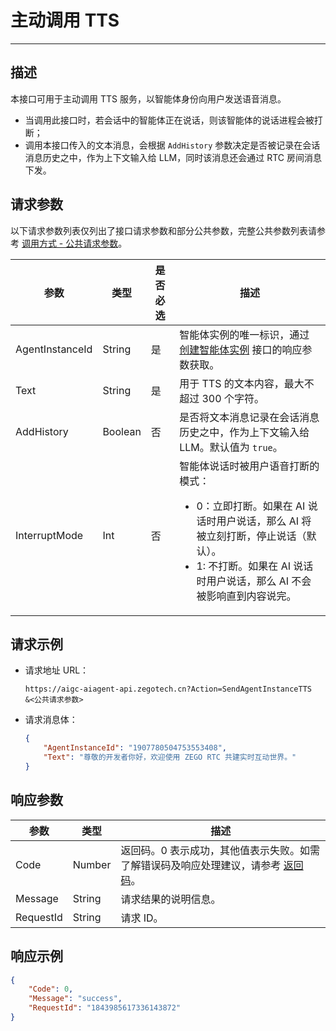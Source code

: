 # 主动调用 TTS

---

##  描述

本接口可用于主动调用 TTS 服务，以智能体身份向用户发送语音消息。
- 当调用此接口时，若会话中的智能体正在说话，则该智能体的说话进程会被打断；
- 调用本接口传入的文本消息，会根据 `AddHistory` 参数决定是否被记录在会话消息历史之中，作为上下文输入给 LLM，同时该消息还会通过 RTC 房间消息下发。


<PostPrototype link="https://aigc-aiagent-api.zegotech.cn?Action=SendAgentInstanceTTS" />

## 请求参数

以下请求参数列表仅列出了接口请求参数和部分公共参数，完整公共参数列表请参考 [调用方式 - 公共请求参数](./../accessing-server-apis.mdx#公共请求参数)。

| 参数 | 类型 | 是否必选 | 描述 |
|------|------|---------|------|
| AgentInstanceId  | String  | 是       | 智能体实例的唯一标识，通过 [创建智能体实例](./../agent-instance-management/create-agent-instance.mdx) 接口的响应参数获取。                                          |
| Text | String | 是 | 用于 TTS 的文本内容，最大不超过 300 个字符。 |
| AddHistory | Boolean | 否 | 是否将文本消息记录在会话消息历史之中，作为上下文输入给 LLM。默认值为 `true`。 |
| InterruptMode | Int | 否 | 智能体说话时被用户语音打断的模式：<ul><li>0：立即打断。如果在 AI 说话时用户说话，那么 AI 将被立刻打断，停止说话（默认）。</li><li>1: 不打断。如果在 AI 说话时用户说话，那么 AI 不会被影响直到内容说完。</li></ul> |
## 请求示例


- 请求地址 URL：

    ```https
    https://aigc-aiagent-api.zegotech.cn?Action=SendAgentInstanceTTS
    &<公共请求参数>
    ```

- 请求消息体：

    ```json
    {
        "AgentInstanceId": "1907780504753553408",
        "Text": "尊敬的开发者你好，欢迎使用 ZEGO RTC 共建实时互动世界。"
    }
    ```

## 响应参数

| 参数 | 类型 | 描述 |
|------|------|------|
| Code | Number | 返回码。0 表示成功，其他值表示失败。如需了解错误码及响应处理建议，请参考 [返回码](./../return-codes.mdx)。 |
| Message | String | 请求结果的说明信息。 |
| RequestId | String | 请求 ID。 |

## 响应示例

```json
{
    "Code": 0,
    "Message": "success",
    "RequestId": "1843985617336143872"
}
```

